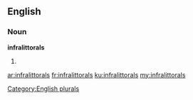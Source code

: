 ==English==

===Noun===
'''infralittorals'''

# {{plural of|[[infralittoral]]}}

[[Category:English plurals]]

[[ar:infralittorals]]
[[fr:infralittorals]]
[[ku:infralittorals]]
[[my:infralittorals]]